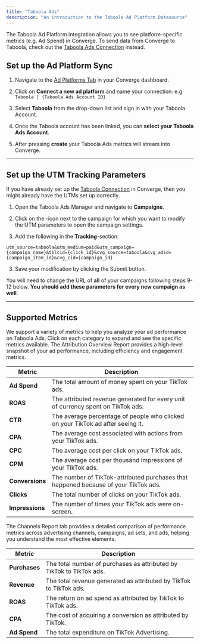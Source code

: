 ```yaml
---
title: "Taboola Ads"
description: "An introduction to the Taboola Ad Platform Datasource"
---
```



<Note> The Taboola Ad Platform integration allows you to see platform-specific metrics (e.g. Ad Spend) in Converge. 
To send data from Converge to Taboola, check out the [Taboola Ads Connection](/connections/integrations/taboola) instead.</Note>

## Set up the Ad Platform Sync

1. Navigate to the [Ad Platforms Tab](https://app.runconverge.com/-/ad-platforms) in your Converge dashboard.

2. Click on **Connect a new ad platform** and name your connection: e.g `Taboola | {Taboola Ads Account ID}`

3. Select **Taboola** from the drop-down list and sign in with your Taboola Account.

4. Once the Taboola account has been linked, you can **select your Taboola Ads Account**. 

5. After pressing **create** your Taboola Ads metrics will stream into Converge.


---

## Set up the UTM Tracking Parameters

<Note> If you have already set up the [Taboola Connection](/connections/integrations/taboola) in Converge, then you might already have the UTMs set up correctly. </Note>

1. Open the Taboola Ads Manager and navigate to **Campaigns**.

2. Click on the <Icon name="pencil"/>-icon next to the campaign for which you want to modify the UTM parameters to open the campaign settings.

3. Add the following in the **Tracking**-section:

```
utm_source=taboola&utm_medium=paid&utm_campaign={campaign_name}&tblcid={click_id}&cvg_source=taboola&cvg_adid={campaign_item_id}&cvg_cid={campaign_id}
```

3. Save your modification by clicking the Submit button.

<Warning> You will need to change the URL of **all** of your campaigns following steps 9-12 below. **You should add these parameters for every new campaign as well**.  </Warning>


---

## Supported Metrics

We support a variety of metrics to help you analyze your ad performance on Taboola Ads. Click on each category to expand and see the specific metrics available.
<AccordionGroup>
<Accordion icon="chart-column" title="Overview Report">
The Attribution Overview Report provides a high-level snapshot of your ad performance, including efficiency and engagement metrics.

| Metric          | Description                                                                         |
| --------------- | ----------------------------------------------------------------------------------- |
| **Ad Spend**    | The total amount of money spent on your TikTok ads.                                 |
| **ROAS**        | The attributed revenue generated for every unit of currency spent on TikTok ads.    |
| **CTR**         | The average percentage of people who clicked on your TikTok ad after seeing it.     |
| **CPA**         | The average cost associated with actions from your TikTok ads.                      |
| **CPC**         | The average cost per click on your TikTok ads.                                      |
| **CPM**         | The average cost per thousand impressions of your TikTok ads.                       |
| **Conversions** | The number of TikTok-attributed purchases that happened because of your TikTok ads. |
| **Clicks**      | The total number of clicks on your TikTok ads.                                      |
| **Impressions** | The number of times your TikTok ads were on-screen.                                 |

</Accordion>

<Accordion icon="network-wired" title="Channels Report">
The Channels Report tab provides a detailed comparison of performance metrics across advertising channels, campaigns, ad sets, and ads, helping you understand the most effective elements.

| Metric        | Description                                                          |
| ------------- | -------------------------------------------------------------------- |
| **Purchases** | The total number of purchases as attributed by TikTok to TikTok ads. |
| **Revenue**   | The total revenue generated as attributed by TikTok to TikTok ads.   |
| **ROAS**      | The return on ad spend as attributed by TikTok to TikTok ads.        |
| **CPA**       | The cost of acquiring a conversion as attributed by TikTok.          |
| **Ad Spend**  | The total expenditure on TikTok Advertising.                         |

</Accordion>
</AccordionGroup>